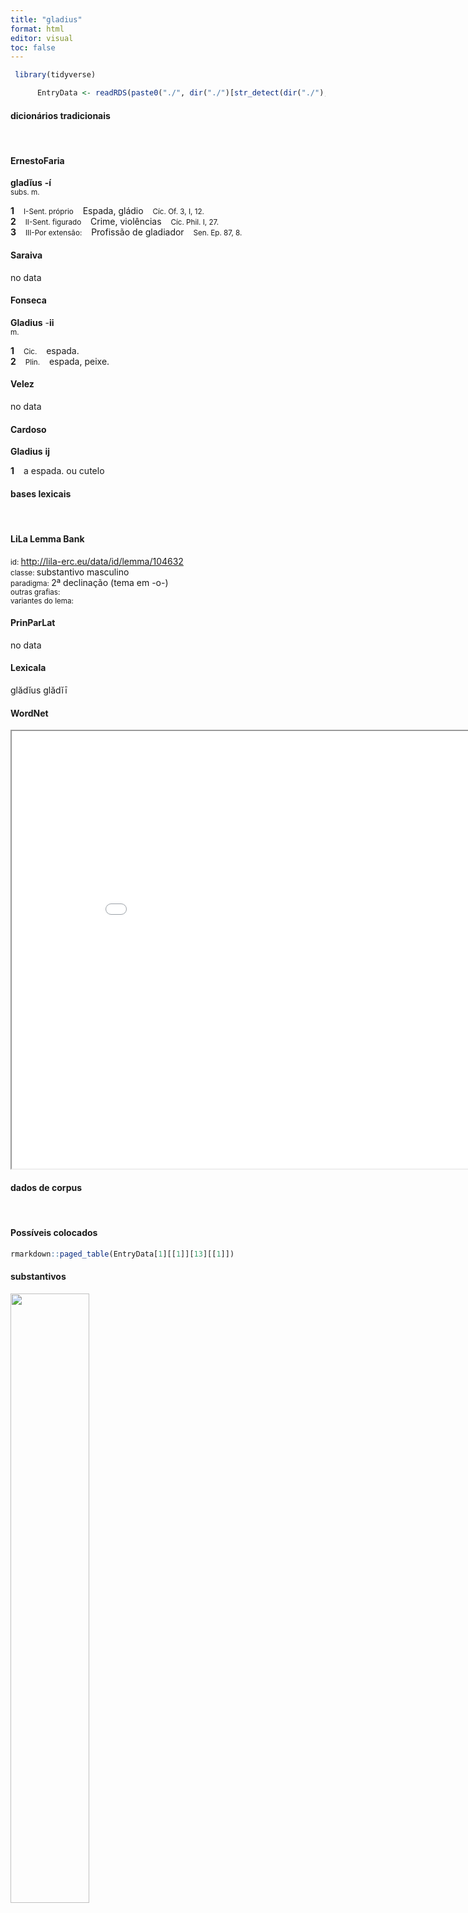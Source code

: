 ```yaml
---
title: "gladius"
format: html
editor: visual
toc: false
---
```



```r
 library(tidyverse) 

      EntryData <- readRDS(paste0("./", dir("./")[str_detect(dir("./"), "_xx103-108-97-100-105-117-115xx_.rds")]))

```


#### dicionários tradicionais

&emsp;




::: panel-tabset

#### ErnestoFaria

<b>gladĭus</b> <b>-í</b> <br> <small>subs. m.</small> <br> <small></small>   <p> <b>1</b> &ensp; <small>I-Sent. próprio</small> &ensp; Espada, gládio &ensp; <small>Cíc. Of. 3, I, 12.</small> <br> <b>2</b> &ensp; <small>II-Sent. figurado</small> &ensp; Crime, violências &ensp; <small>Cíc. Phil. I, 27.</small> <br> <b>3</b> &ensp; <small>III-Por extensão:</small> &ensp; Profissão de gladiador &ensp; <small>Sen. Ep. 87, 8.</small> </p>




#### Saraiva

no data




#### Fonseca

<b>Gladius</b> -<b>ii</b> <br> <small>m.</small>   <p> <b>1</b> &ensp; <small>Cic.</small> &ensp; espada. <br> <b>2</b> &ensp; <small>Plin.</small> &ensp; espada, peixe. </p>




#### Velez

no data




#### Cardoso

<b>Gladius</b> <b>ij</b>   <p> <b>1</b> &ensp; a espada. ou cutelo </p>


:::



#### bases lexicais

&emsp;






::: panel-tabset

#### LiLa Lemma Bank

<small> id: </small> <a href=' http://lila-erc.eu/data/id/lemma/104632 ' target="_blank"> http://lila-erc.eu/data/id/lemma/104632 </a> <br>
<small> classe: </small> substantivo masculino   <br>
<small> paradigma: </small> 2ª declinação (tema em -o-) <br>
<small> outras grafias: </small>  <br>
<small> variantes do lema: </small>  <br>





#### PrinParLat

no data




#### Lexicala

glădĭus 
 glădĭī




#### WordNet

<iframe width='900' height='700' src='Media/Tree__xx103-108-97-100-105-117-115xx__sem_type_lexemes_pt.html'>

</iframe>


:::



#### dados de corpus

&emsp;




::: panel-tabset

#### Possíveis colocados

```r

rmarkdown::paged_table(EntryData[1][[1]][13][[1]])

```


#### substantivos

![](./Media/wordcloud__xx103-108-97-100-105-117-115xx__BY_collocate_scoreSUBST.webp){width=50% fig-alt='This chart plots collocate by scoreSUBST, for the headword gladius here are all the values plotted: collocate: educo; scoreSUBST: 0. collocate: sui; scoreSUBST: 0. collocate: cum; scoreSUBST: 0'}




#### adjetivos

![](./Media/wordcloud__xx103-108-97-100-105-117-115xx__BY_collocate_scoreADJ.webp){width=50% fig-alt='This chart plots collocate by scoreADJ, for the headword gladius here are all the values plotted: collocate: educo; scoreADJ: 0. collocate: sui; scoreADJ: 0. collocate: cum; scoreADJ: 0'}




#### verbos

![](./Media/wordcloud__xx103-108-97-100-105-117-115xx__BY_collocate_scoreVERBO.webp){width=50% fig-alt='This chart plots collocate by scoreVERBO, for the headword gladius here are all the values plotted: collocate: educo; scoreVERBO: 2. collocate: sui; scoreVERBO: 0. collocate: cum; scoreVERBO: 0'}




#### advérbios

![](./Media/wordcloud__xx103-108-97-100-105-117-115xx__BY_collocate_scoreADV.webp){width=50% fig-alt='This chart plots collocate by scoreADV, for the headword gladius here are all the values plotted: collocate: educo; scoreADV: 0. collocate: sui; scoreADV: 0. collocate: cum; scoreADV: 0'}




#### preposições e conjunções

![](./Media/wordcloud__xx103-108-97-100-105-117-115xx__BY_collocate_scoreFUNC.webp){width=50% fig-alt='This chart plots collocate by scoreFUNC, for the headword gladius here are all the values plotted: collocate: educo; scoreFUNC: 0. collocate: sui; scoreFUNC: 0. collocate: cum; scoreFUNC: 10'}


:::



::: panel-tabset

#### ExemplosTraduzidos

<p> sic gladiator tota pugna timidissimus iugulum aduersario praestat et errantem <b>gladium</b> sibi adtemperat <br> <small> Sen.Ep.30.8 <br> Assim o gladiador muito temeroso em toda a luta oferece o pescoço ao adversário e dirige contra si a espada vacilante. <small> [JDD] </small> </small> </p>
; <p> ubi hoc exemplo per senatus decretum consul <b>gladium</b> eduxerit quis illi finem statuet aut quis moderabitur <br> <small> Sal.Cat.51.36 <br> Quando, por esse exemplo, o cônsul, por meio de um decreto do senado, sacar da espada, quem lhe estabelecerá um limite ou quem o conterá? <small> [JDD] </small> </small> </p>
; <p> nisi uero sustinuistis eos qui cum facibus ad curiam concurrerunt cum fascibus ad Castoris cum <b>gladiis</b> toto foro uolitauerunt <br> <small> Cic.Mil.91 <br> A menos que realmente tendes resistido àqueles que correram com tochas à cúria, com tochas ao templo de Castor, que voejaram com espadas por todo o foro. <small> [JDD] </small> </small> </p>





#### Frequência por autor

![](./Media/barchart__xx103-108-97-100-105-117-115xx__lemma_BY_author_Frequencies.webp){width=50% fig-alt='This charts plots the frequency of lemma by author_Frequencies. The Sallustius subcorpus registers the highest normalized frequency, with the value of 3.71 and an absolute frequency of 4. The Caesar subcorpus follows, with a normalized frequency of 1.89 and an absolute frequency of 5. the subcorpus with the least normalized frequency is Horatius with the normalized value of 0 and an absolute freqeuncy of 0. here are all the values: subcorpus: Caesar ; normalized frequency: 5 ; absolute frequency: 1.88836014804744. subcorpus: Cicero ; normalized frequency: 27 ; absolute frequency: 1.68199147790985. subcorpus: Horatius ; normalized frequency: 0 ; absolute frequency: 0. subcorpus: Ovidius ; normalized frequency: 0 ; absolute frequency: 0. subcorpus: Phaedrus ; normalized frequency: 1 ; absolute frequency: 1.5181417944436. subcorpus: Sallustius ; normalized frequency: 4 ; absolute frequency: 3.71023096187738. subcorpus: Seneca ; normalized frequency: 10 ; absolute frequency: 1.86633321513223. subcorpus: Suetonius ; normalized frequency: 0 ; absolute frequency: 0. subcorpus: Tacitus ; normalized frequency: 0 ; absolute frequency: 0. subcorpus: Vergilius ; normalized frequency: 0 ; absolute frequency: 0. subcorpus: Hieronymus ; normalized frequency: 0 ; absolute frequency: 0'}




#### Frequência por gênero

![](./Media/barchart__xx103-108-97-100-105-117-115xx__lemma_BY_genre_Frequencies.webp){width=50% fig-alt='This charts plots the frequency of lemma by genre_Frequencies. The Prosa.oratória subcorpus registers the highest normalized frequency, with the value of 2.21 and an absolute frequency of 23. The Prosa.histórica subcorpus follows, with a normalized frequency of 2.19 and an absolute frequency of 9. the subcorpus with the least normalized frequency is Poesia.lírica with the normalized value of 0 and an absolute freqeuncy of 0. here are all the values: subcorpus: Prosa.histórica ; normalized frequency: 9 ; absolute frequency: 2.1909004600891. subcorpus: Prosa.filosófica ; normalized frequency: 11 ; absolute frequency: 1.81216124940281. subcorpus: Prosa.oratória ; normalized frequency: 23 ; absolute frequency: 2.20828972761226. subcorpus: Prosa.epistolográfica ; normalized frequency: 3 ; absolute frequency: 0.794933623042476. subcorpus: Poesia.lírica ; normalized frequency: 0 ; absolute frequency: 0. subcorpus: Poesia.didática ; normalized frequency: 1 ; absolute frequency: 0.848248367121893. subcorpus: Poesia.trágica ; normalized frequency: 0 ; absolute frequency: 0. subcorpus: Poesia.épica ; normalized frequency: 0 ; absolute frequency: 0. subcorpus: Prosa.ficcional ; normalized frequency: 0 ; absolute frequency: 0'}




#### Frequência por século

![](./Media/barchart__xx103-108-97-100-105-117-115xx__lemma_BY_period_Frequencies.webp){width=50% fig-alt='This charts plots the frequency of lemma by period_Frequencies. The I.d.C. subcorpus registers the highest normalized frequency, with the value of 1.68 and an absolute frequency of 11. The I.a.C. subcorpus follows, with a normalized frequency of 1.68 and an absolute frequency of 36. the subcorpus with the least normalized frequency is II.d.C. with the normalized value of 0 and an absolute freqeuncy of 0. here are all the values: subcorpus: I.a.C. ; normalized frequency: 36 ; absolute frequency: 1.67558761926926. subcorpus: I.d.C. ; normalized frequency: 11 ; absolute frequency: 1.68272908061802. subcorpus: II.d.C. ; normalized frequency: 0 ; absolute frequency: 0. subcorpus: IV.d.C. ; normalized frequency: 0 ; absolute frequency: 0'}


:::

